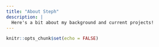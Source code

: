 ```yaml
---
title: "About Steph"
description: |
  Here's a bit about my background and current projects!
---
```


```r
knitr::opts_chunk$set(echo = FALSE)
```
